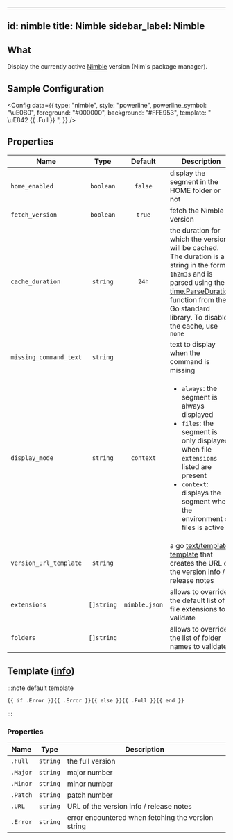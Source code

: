 
---
id: nimble
title: Nimble
sidebar_label: Nimble
---

## What

Display the currently active [Nimble][nimble-docs] version (Nim's package manager).

## Sample Configuration


<Config
  data={{
    type: "nimble",
    style: "powerline",
    powerline_symbol: "\uE0B0",
    foreground: "#000000",
    background: "#FFE953",
    template: " \uE842 {{ .Full }} ",
  }}
/>

## Properties

| Name                   |    Type    |    Default     | Description                                                                                                                                                                                                                          |
| ---------------------- | :--------: | :------------: | ------------------------------------------------------------------------------------------------------------------------------------------------------------------------------------------------------------------------------------ |
| `home_enabled`         | `boolean`  |    `false`     | display the segment in the HOME folder or not                                                                                                                                                                                        |
| `fetch_version`        | `boolean`  |     `true`     | fetch the Nimble version                                                                                                                                                                                                             |
| `cache_duration`       |  `string`  |     `24h`      | the duration for which the version will be cached. The duration is a string in the format `1h2m3s` and is parsed using the [time.ParseDuration] function from the Go standard library. To disable the cache, use `none`              |
| `missing_command_text` |  `string`  |                | text to display when the command is missing                                                                                                                                                                                          |
| `display_mode`         |  `string`  |   `context`    | <ul><li>`always`: the segment is always displayed</li><li>`files`: the segment is only displayed when file `extensions` listed are present</li><li>`context`: displays the segment when the environment or files is active</li></ul> |
| `version_url_template` |  `string`  |                | a go [text/template][go-text-template] [template][templates] that creates the URL of the version info / release notes                                                                                                                |
| `extensions`           | `[]string` | `nimble.json`  | allows to override the default list of file extensions to validate                                                                                                                                                                   |
| `folders`              | `[]string` |                | allows to override the list of folder names to validate                                                                                                                                                                              |

## Template ([info][templates])

:::note default template

```template
{{ if .Error }}{{ .Error }}{{ else }}{{ .Full }}{{ end }}
```

:::

### Properties

| Name     | Type     | Description                                        |
| -------- | -------- | -------------------------------------------------- |
| `.Full`  | `string` | the full version                                   |
| `.Major` | `string` | major number                                       |
| `.Minor` | `string` | minor number                                       |
| `.Patch` | `string` | patch number                                       |
| `.URL`   | `string` | URL of the version info / release notes            |
| `.Error` | `string` | error encountered when fetching the version string |

[go-text-template]: https://golang.org/pkg/text/template/
[templates]: /docs/configuration/templates
[nimble-docs]: https://github.com/nim-lang/nimble
[time.ParseDuration]: https://golang.org/pkg/time/#ParseDuration
